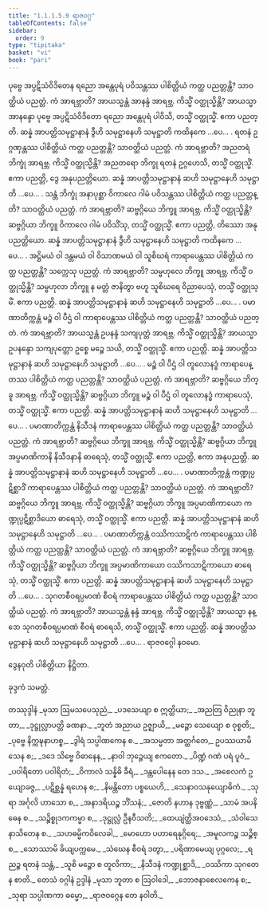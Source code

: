 ```yaml
---
title: "1.1.1.5.9 ရာဇဝဂ္ဂ"
tableOfContents: false
sidebar:
  order: 9
type: "tipitaka"
basket: "vi"
book: "pari"
---
```



<DynamicBreadcrumb />

<Division number="136" book="pari">

<Paragraph number="209" book="pari">
ပုဗ္ဗေ အပ္ပဋိသံဝိဒိတေန ရညော အန္တေပုရံ ပဝိသန္တဿ ပါစိတ္တိယံ ကတ္ထ ပညတ္တန္တိ? သာဝတ္ထိယံ ပညတ္တံ. ကံ အာရဗ္ဘာတိ? အာယသ္မန္တံ အာနန္ဒံ အာရဗ္ဘ. ကိသ္မိံ ဝတ္ထုသ္မိန္တိ? အာယသ္မာ အာနန္ဒော ပုဗ္ဗေ အပ္ပဋိသံဝိဒိတော ရညော အန္တေပုရံ ပါဝိသိ, တသ္မိံ ဝတ္ထုသ္မိံ. ဧကာ ပညတ္တိ. ဆန္နံ အာပတ္တိသမုဋ္ဌာနာနံ ဒွီဟိ သမုဋ္ဌာနေဟိ သမုဋ္ဌာတိ ကထိနကေ …ပေ… .
</Paragraph>

</Division>
<Division number="137" book="pari">

<Paragraph number="210" book="pari">
ရတနံ ဥဂ္ဂဏှန္တဿ ပါစိတ္တိယံ ကတ္ထ ပညတ္တန္တိ? သာဝတ္ထိယံ ပညတ္တံ. ကံ အာရဗ္ဘာတိ? အညတရံ ဘိက္ခုံ အာရဗ္ဘ. ကိသ္မိံ ဝတ္ထုသ္မိန္တိ? အညတရော ဘိက္ခု ရတနံ ဥဂ္ဂဟေသိ, တသ္မိံ ဝတ္ထုသ္မိံ. ဧကာ ပညတ္တိ, ဒွေ အနုပညတ္တိယော. ဆန္နံ အာပတ္တိသမုဋ္ဌာနာနံ ဆဟိ သမုဋ္ဌာနေဟိ သမုဋ္ဌာတိ …ပေ… .
</Paragraph>

</Division>
<Division number="138" book="pari">

<Paragraph number="211" book="pari">
သန္တံ ဘိက္ခုံ အနာပုစ္ဆာ ဝိကာလေ ဂါမံ ပဝိသန္တဿ ပါစိတ္တိယံ ကတ္ထ ပညတ္တန္တိ? သာဝတ္ထိယံ ပညတ္တံ. ကံ အာရဗ္ဘာတိ? ဆဗ္ဗဂ္ဂိယေ ဘိက္ခူ အာရဗ္ဘ. ကိသ္မိံ ဝတ္ထုသ္မိန္တိ? ဆဗ္ဗဂ္ဂိယာ ဘိက္ခူ ဝိကာလေ ဂါမံ ပဝိသိံသု, တသ္မိံ ဝတ္ထုသ္မိံ. ဧကာ ပညတ္တိ, တိဿော အနုပညတ္တိယော. ဆန္နံ အာပတ္တိသမုဋ္ဌာနာနံ ဒွီဟိ သမုဋ္ဌာနေဟိ သမုဋ္ဌာတိ ကထိနကေ …ပေ… .
</Paragraph>

</Division>
<Division number="139" book="pari">

<Paragraph number="212" book="pari">
အဋ္ဌိမယံ ဝါ ဒန္တမယံ ဝါ ဝိသာဏမယံ ဝါ သူစိဃရံ ကာရာပေန္တဿ ပါစိတ္တိယံ ကတ္ထ ပညတ္တန္တိ? သက္ကေသု ပညတ္တံ. ကံ အာရဗ္ဘာတိ? သမ္ဗဟုလေ ဘိက္ခူ အာရဗ္ဘ. ကိသ္မိံ ဝတ္ထုသ္မိန္တိ? သမ္ဗဟုလာ ဘိက္ခူ န မတ္တံ ဇာနိတွာ ဗဟူ သူစိဃရေ ဝိညာပေသုံ, တသ္မိံ ဝတ္ထုသ္မိံ. ဧကာ ပညတ္တိ. ဆန္နံ အာပတ္တိသမုဋ္ဌာနာနံ ဆဟိ သမုဋ္ဌာနေဟိ သမုဋ္ဌာတိ …ပေ… .
</Paragraph>

</Division>
<Division number="140" book="pari">

<Paragraph number="213" book="pari">
ပမာဏာတိက္ကန္တံ မဉ္စံ ဝါ ပီဌံ ဝါ ကာရာပေန္တဿ ပါစိတ္တိယံ ကတ္ထ ပညတ္တန္တိ? သာဝတ္ထိယံ ပညတ္တံ. ကံ အာရဗ္ဘာတိ? အာယသ္မန္တံ ဥပနန္ဒံ သကျပုတ္တံ အာရဗ္ဘ. ကိသ္မိံ ဝတ္ထုသ္မိန္တိ? အာယသ္မာ ဥပနန္ဒော သကျပုတ္တော ဥစ္စေ မဉ္စေ သယိ, တသ္မိံ ဝတ္ထုသ္မိံ. ဧကာ ပညတ္တိ. ဆန္နံ အာပတ္တိသမုဋ္ဌာနာနံ ဆဟိ သမုဋ္ဌာနေဟိ သမုဋ္ဌာတိ …ပေ… .
</Paragraph>

</Division>
<Division number="141" book="pari">

<Paragraph number="214" book="pari">
မဉ္စံ ဝါ ပီဌံ ဝါ တူလောနဒ္ဓံ ကာရာပေန္တဿ ပါစိတ္တိယံ ကတ္ထ ပညတ္တန္တိ? သာဝတ္ထိယံ ပညတ္တံ. ကံ အာရဗ္ဘာတိ? ဆဗ္ဗဂ္ဂိယေ ဘိက္ခူ အာရဗ္ဘ. ကိသ္မိံ ဝတ္ထုသ္မိန္တိ? ဆဗ္ဗဂ္ဂိယာ ဘိက္ခူ မဉ္စံ ဝါ ပီဌံ ဝါ တူလောနဒ္ဓံ ကာရာပေသုံ, တသ္မိံ ဝတ္ထုသ္မိံ. ဧကာ ပညတ္တိ. ဆန္နံ အာပတ္တိသမုဋ္ဌာနာနံ ဆဟိ သမုဋ္ဌာနေဟိ သမုဋ္ဌာတိ …ပေ… .
</Paragraph>

</Division>
<Division number="142" book="pari">

<Paragraph number="215" book="pari">
ပမာဏာတိက္ကန္တံ နိသီဒနံ ကာရာပေန္တဿ ပါစိတ္တိယံ ကတ္ထ ပညတ္တန္တိ? သာဝတ္ထိယံ ပညတ္တံ. ကံ အာရဗ္ဘာတိ? ဆဗ္ဗဂ္ဂိယေ ဘိက္ခူ အာရဗ္ဘ. ကိသ္မိံ ဝတ္ထုသ္မိန္တိ? ဆဗ္ဗဂ္ဂိယာ ဘိက္ခူ အပ္ပမာဏိကာနိ နိသီဒနာနိ ဓာရေသုံ, တသ္မိံ ဝတ္ထုသ္မိံ. ဧကာ ပညတ္တိ, ဧကာ အနုပညတ္တိ. ဆန္နံ အာပတ္တိသမုဋ္ဌာနာနံ ဆဟိ သမုဋ္ဌာနေဟိ သမုဋ္ဌာတိ …ပေ… .
</Paragraph>

</Division>
<Division number="143" book="pari">

<Paragraph number="216" book="pari">
ပမာဏာတိက္ကန္တံ ကဏ္ဍုပ္ပဋိစ္ဆာဒိံ ကာရာပေန္တဿ ပါစိတ္တိယံ ကတ္ထ ပညတ္တန္တိ? သာဝတ္ထိယံ ပညတ္တံ. ကံ အာရဗ္ဘာတိ? ဆဗ္ဗဂ္ဂိယေ ဘိက္ခူ အာရဗ္ဘ. ကိသ္မိံ ဝတ္ထုသ္မိန္တိ? ဆဗ္ဗဂ္ဂိယာ ဘိက္ခူ အပ္ပမာဏိကာယော ကဏ္ဍုပ္ပဋိစ္ဆာဒိယော ဓာရေသုံ, တသ္မိံ ဝတ္ထုသ္မိံ. ဧကာ ပညတ္တိ. ဆန္နံ အာပတ္တိသမုဋ္ဌာနာနံ ဆဟိ သမုဋ္ဌာနေဟိ သမုဋ္ဌာတိ …ပေ… .
</Paragraph>

</Division>
<Division number="144" book="pari">

<Paragraph number="217" book="pari">
ပမာဏာတိက္ကန္တံ ဝဿိကသာဋိကံ ကာရာပေန္တဿ ပါစိတ္တိယံ ကတ္ထ ပညတ္တန္တိ? သာဝတ္ထိယံ ပညတ္တံ. ကံ အာရဗ္ဘာတိ? ဆဗ္ဗဂ္ဂိယေ ဘိက္ခူ အာရဗ္ဘ. ကိသ္မိံ ဝတ္ထုသ္မိန္တိ? ဆဗ္ဗဂ္ဂိယာ ဘိက္ခူ အပ္ပမာဏိကာယော ဝဿိကသာဋိကာယော ဓာရေသုံ, တသ္မိံ ဝတ္ထုသ္မိံ. ဧကာ ပညတ္တိ. ဆန္နံ အာပတ္တိသမုဋ္ဌာနာနံ ဆဟိ သမုဋ္ဌာနေဟိ သမုဋ္ဌာတိ …ပေ… .
</Paragraph>

</Division>
<Division number="145" book="pari">

<Paragraph number="218" book="pari">
သုဂတစီဝရပ္ပမာဏံ စီဝရံ ကာရာပေန္တဿ ပါစိတ္တိယံ ကတ္ထ ပညတ္တန္တိ? သာဝတ္ထိယံ ပညတ္တံ. ကံ အာရဗ္ဘာတိ? အာယသ္မန္တံ နန္ဒံ အာရဗ္ဘ. ကိသ္မိံ ဝတ္ထုသ္မိန္တိ? အာယသ္မာ နန္ဒော သုဂတစီဝရပ္ပမာဏံ စီဝရံ ဓာရေသိ, တသ္မိံ ဝတ္ထုသ္မိံ. ဧကာ ပညတ္တိ. ဆန္နံ အာပတ္တိသမုဋ္ဌာနာနံ ဆဟိ သမုဋ္ဌာနေဟိ သမုဋ္ဌာတိ …ပေ… .

</Paragraph>
</Division>

<Paragraph number="219" type="center" book="pari">
ရာဇဝဂ္ဂေါ နဝမော.

  
ဒွေနဝုတိ ပါစိတ္တိယာ နိဋ္ဌိတာ.

  
ခုဒ္ဒကံ သမတ္တံ.



</Paragraph>

<Paragraph number="220" type="center" book="pari">
တဿုဒ္ဒါနံ


</Paragraph>

<Paragraph number="221" type="verses" book="pari">
_မုသာ ဩမသပေသုညံ,_  
_ပဒသေယျာ စ ဣတ္ထိယာ;_  
_အညတြ ဝိညုနာ ဘူတာ,_  
_ဒုဋ္ဌုလ္လာပတ္တိ ခဏနာ._  

</Paragraph>

<Paragraph number="222" type="verses" book="pari">
_ဘူတံ အညာယ ဥဇ္ဈာယိ,_  
_မဉ္စော သေယျော စ ဝုစ္စတိ;_  
_ပုဗ္ဗေ နိက္ကဍ္ဎနာဟစ္စ,_  
_ဒွါရံ သပ္ပါဏကေန စ._  

</Paragraph>

<Paragraph number="223" type="verses" book="pari">
_အသမ္မတာ အတ္ထင်္ဂတေ,_  
ဥပဿယာမိသေန စ;_  
_ဒဒေ သိဗ္ဗေ ဝိဓာနေန,_  
_နာဝါ ဘုဉ္ဇေယျ ဧကတော._  

</Paragraph>

<Paragraph number="224" type="verses" book="pari">
_ပိဏ္ဍံ ဂဏံ ပရံ ပူဝံ,_  
_ပဝါရိတော ပဝါရိတံ;_  
_ဝိကာလံ သန္နိဓိ ခီရံ,_  
_ဒန္တပေါနေန တေ ဒသ._  

</Paragraph>

<Paragraph number="225" type="verses" book="pari">
_အစေလကံ ဥယျောခဇ္ဇ,_  
_ပဋိစ္ဆန္နံ ရဟေန စ;_  
_နိမန္တိတော ပစ္စယေဟိ,_  
_သေနာဝသနုယျောဓိကံ._  

</Paragraph>

<Paragraph number="226" type="verses" book="pari">
_သုရာ အင်္ဂုလိ ဟာသော စ,_  
_အနာဒရိယဉ္စ ဘိံသနံ;_  
_ဇောတိ နဟာန ဒုဗ္ဗဏ္ဏံ,_  
_သာမံ အပနိဓေန စ._  

</Paragraph>

<Paragraph number="227" type="verses" book="pari">
_သဉ္စိစ္စုဒကကမ္မာ စ,_  
_ဒုဋ္ဌုလ္လံ ဦနဝီသတိ;_  
_ထေယျဲတ္ထိအဝဒေသံ,_  
_သံဝါသေ နာသိတေန စ._  

</Paragraph>

<Paragraph number="228" type="verses" book="pari">
_သဟဓမ္မိကဝိလေခါ,_  
_မောဟော ပဟာရေနုဂ္ဂိရေ;_  
_အမူလကဉ္စ သဉ္စိစ္စ,_  
_သောဿာမိ ခိယျပက္ကမေ._  

</Paragraph>

<Paragraph number="229" type="verses" book="pari">
_သံဃေန စီဝရံ ဒတွာ,_  
_ပရိဏာမေယျ ပုဂ္ဂလေ;_  
_ရညဉ္စ ရတနံ သန္တံ,_  
_သူစိ မဉ္စော စ တူလိကာ;_  
_နိသီဒနံ ကဏ္ဍုစ္ဆာဒိ,_  
_ဝဿိကာ သုဂတေန စာတိ._  


</Paragraph>

<Paragraph number="230" type="center" book="pari">
တေသံ ဝဂ္ဂါနံ ဥဒ္ဒါနံ


</Paragraph>

<Paragraph number="231" type="verses" book="pari">
_မုသာ ဘူတာ စ ဩဝါဒေါ,_  
_ဘောဇနာစေလကေန စ;_  
_သုရာ သပ္ပါဏကာ ဓမ္မော,_  
_ရာဇဝဂ္ဂေန တေ နဝါတိ._
</Paragraph>